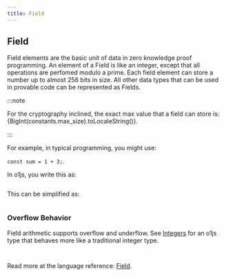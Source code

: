 ```yaml
---
title: Field
---
```



## Field
Field elements are the basic unit of data in zero knowledge proof programming.  An element of a Field is like an integer, except that all operations
are perfomed modulo a prime.  Each field element can store a number up to almost 256 bits in size.  All other data types that can be used in 
provable code can be represented as Fields.

:::note

For the cryptography inclined, the exact max value that a field can store is: {BigInt(constants.max_size).toLocaleString()}.

:::

For example, in typical programming, you might use:

`const sum = 1 + 3;`.

In o1js, you write this as:

```ts file=../../snippets/field/field.ts start=start_sum_1 end=end_sum_1
```

This can be simplified as:

```ts file=../../snippets/field/field.ts start=start_sum_2 end=end_sum_2
```

### Overflow Behavior

Field arithmetic supports overflow and underflow.  See [Integers](/docs/getting-started/built-in-types.mdx#integers) for an o1js type that behaves more like a traditional integer type.

```ts file=../../snippets/field/field.ts start=start_overflow end=end_overflow
```

```ts file=../../snippets/field/field.ts start=start_underflow end=end_underflow
```


Read more at the language reference: [Field](/docs/api-reference/classes/Field.md).